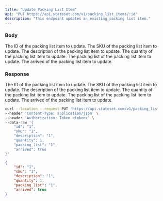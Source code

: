 ```yaml
---
title: "Update Packing List Item"
api: "PUT https://api.stateset.com/v1/packing_list_items/:id"
description: "This endpoint updates an existing packing list item."
---
```



### Body

<ParamField body="id" required="true" type="string">
  The ID of the packing list item to update.
</ParamField>

<ParamField body="sku" required="true" type="string">
  The SKU of the packing list item to update.
</ParamField>

<ParamField body="description" required="true" type="string">
  The description of the packing list item to update.
</ParamField>

<ParamField body="quantity" required="true" type="number">
  The quantity of the packing list item to update.
</ParamField>

<ParamField body="packing_list" required="true" type="string">
  The packing list of the packing list item to update.
</ParamField>

<ParamField body="arrived" required="true" type="boolean">
  The arrived of the packing list item to update.
</ParamField>


### Response

<ResponseField name="id" required="true" type="string">
  The ID of the packing list item to update.
</ResponseField>

<ResponseField name="sku" required="true" type="string">
  The SKU of the packing list item to update.
</ResponseField>

<ResponseField name="description" required="true" type="string">
  The description of the packing list item to update.
</ResponseField>

<ResponseField name="quantity" required="true" type="number">
  The quantity of the packing list item to update.
</ResponseField>

<ResponseField name="packing_list" required="true" type="string">
  The packing list of the packing list item to update.
</ResponseField>

<ResponseField name="arrived" required="true" type="boolean">
  The arrived of the packing list item to update.
</ResponseField>


<RequestExample>

```bash cURL
curl --location --request PUT 'https://api.stateset.com/v1/packing_list_items/:id' \
--header 'Content-Type: application/json' \
--header 'Authorization: Token <token>' \
--data-raw '{
    "id": "1",
    "sku": "1",
    "description": "1",
    "quantity": 1,
    "packing_list": "1",
    "arrived": true
}'
```

</RequestExample>

<ResponseExample>

```json Response
{
    "id": "1",
    "sku": "1",
    "description": "1",
    "quantity": 1,
    "packing_list": "1",
    "arrived": true
}
```

</ResponseExample>
